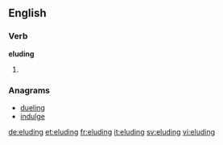 ==English==

===Verb===
'''eluding'''

# {{present participle of|elude}}

===Anagrams===
* [[dueling#English|dueling]]
* [[indulge#English|indulge]]

[[de:eluding]]
[[et:eluding]]
[[fr:eluding]]
[[it:eluding]]
[[sv:eluding]]
[[vi:eluding]]